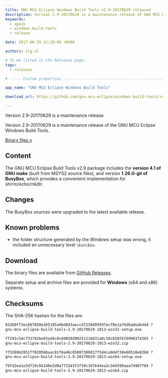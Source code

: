 ```yaml
---
title: GNU MCU Eclipse Windows Build Tools v2.9-20170629 released
description: Version 2.9-20170629 is a maintenance release of GNU MCU Eclipse Windows Build Tools.
keywords:
  - xpack
  - windows-build-tools
  - release

date: 2017-06-29 21:20:00 +0300

authors: ilg-ul

# To be listed in the Releases page.
tags:
  - releases

# ----- Custom properties -----------------------------------------------------

app_name: "GNU MCU Eclipse Windows Build Tools"

download_url: https://github.com/gnu-mcu-eclipse/windows-build-tools/releases/tag/v2.9-20170629-1013/

---
```


<head>
  <title>{frontMatter.title}</title>
  <meta property="og:title" content={frontMatter.title} />
</head>

Version 2.9-20170629 is a maintenance release.

<!-- truncate -->

Version 2.9-20170629 is a maintenance release of the GNU MCU Eclipse Windows Build Tools.

<!-- truncate -->

<p><a href={frontMatter.download_url}>Binary files »</a></p>

## Content

The GNU MCU Eclipse Build Tools v2.9 package includes the **version 4.1 of GNU make** (built from MSYS2 source files), and version **1.26.0-git of BusyBox**, which provides a convenient implementation for sh/rm/echo/mkdir.

## Changes

The BusyBox sources were upgraded to the latest available release.

## Known problems

* the folder structure generated by the Windows setup was wrong, it included an unnecessary level `\bin\bin`.

## Download

The binary files are available from <a href={frontMatter.download_url}>GitHub Releases</a>.

Separate setup and archive files are provided for **Windows** (x64 and x86) systems.

## Checksums

The SHA-256 hashes for the files are:

```txt
83369ff3ec687850e265195a96d043aecc47230499597ecf0e1a76d6adeab44d ?
gnu-mcu-eclipse-build-tools-2.9-20170629-1013-win32-setup.exe

ff291c54c733792be83ad4c0c60058d99251216631a0c50cb507bfd9903f4305 ?
gnu-mcu-eclipse-build-tools-2.9-20170629-1013-win32.zip

7f3269b2051ff020560aac81f6a46c8508f380d17f5d4ca9d4f30e60518e82b0 ?
gnu-mcu-eclipse-build-tools-2.9-20170629-1013-win64-setup.exe

79fd2ea1e3d719c66140e2d0a771543f3f39c3d7644ea2c344590aea74907f84 ?
gnu-mcu-eclipse-build-tools-2.9-20170629-1013-win64.zip
```
